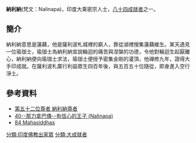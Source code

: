 '''納利納'''(梵文：Nalinapa)，印度大乘密宗人士，[[八十四大成就者|八十四成就者]]之一。
==簡介==
納利納意思是蓮藕，他是薩利波札城裡的窮人，靠從湖裡搜集蓮藕維生。某天遇見一位瑜珈士，瑜珈士為納利納宣說輪迴的痛苦與涅槃的功德，令他對輪迴生起厭離心，納利納便向瑜珈士求法，瑜珈士便授予密集金剛的灌頂，他禪修九年，證得大手印成就。在薩利波札廣行利益眾生四百年後，與五百五十位隨從，即身進入空行淨土。

==參考資料==
{{reflist}}
*[http://www.lopon.org.tw/teachings/page2_1.aspx?cid=100&lid=101&id=4706 第五十二位尊者 納利納尊者] {{Wayback|url=http://www.lopon.org.tw/teachings/page2_1.aspx?cid=100&lid=101&id=4706 |date=20201027061553 }}
*[https://web.archive.org/web/20140903165552/http://www.karmapa-news.com/page3_8_40.php 40--那力拿巴傳--有信心的王子 (Nalinapa)]
*[http://www.tsemrinpoche.com/tsem-tulku-rinpoche/buddhas-dharma/vajradhara-and-84-mahasiddhas.html 84 Mahasiddhas] {{Wayback|url=http://www.tsemrinpoche.com/tsem-tulku-rinpoche/buddhas-dharma/vajradhara-and-84-mahasiddhas.html |date=20140905044317 }}
{{84Buddhist}}
[[分類:印度佛教出家眾|分類:印度佛教出家眾]]
[[分類:大成就者|分類:大成就者]]